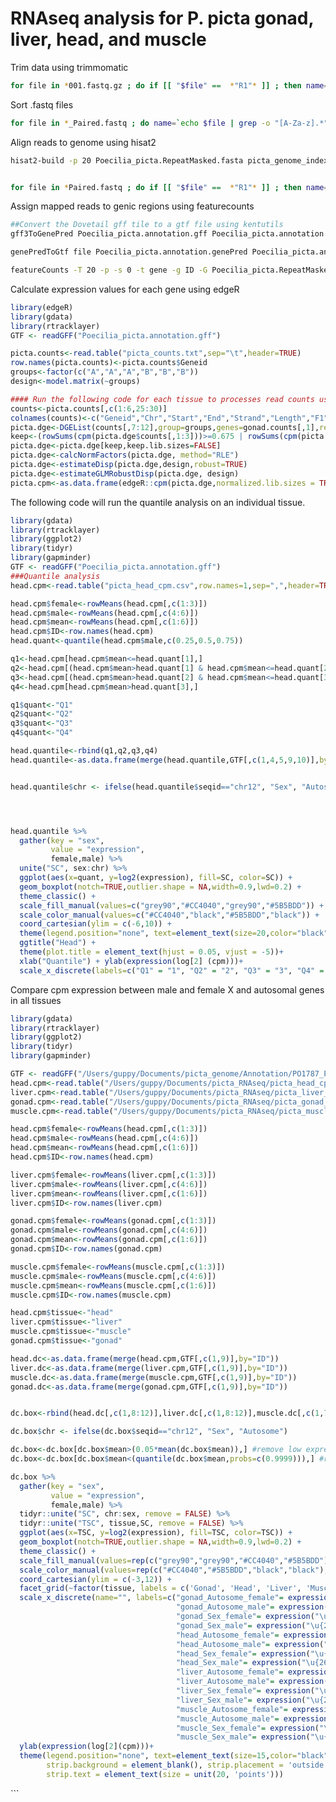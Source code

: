 # RNAseq analysis for P. picta gonad, liver, head, and muscle

Trim data using trimmomatic

```bash
for file in *001.fastq.gz ; do if [[ "$file" ==  *"R1"* ]] ; then name=`echo $file | grep -o "[A-Za-z].*_R"` ; f1=$name\1_001.fastq.gz ; f2=$name\2_001.fastq.gz ; trimmomatic PE -threads 20 -phred33 -trimlog $name\trim.log $f1  $f2 $name\1_Paried.fastq.gz $name\1_Unparied.fastq.gz $name\2_Paried.fastq.gz $name\2_Unparied.fastq.gz ILLUMINACLIP:picta_adaptors.fa:2:30:10 SLIDINGWINDOW:4:15 MINLEN:50 HEADCROP:10 CROP:120 ; fi; done
```

Sort .fastq files
```bash
for file in *_Paired.fastq ; do name=`echo $file | grep -o "[A-Za-z].*"` ; f1=$name ; f2=${name::-6}_sorted.fastq ; cat $f1 | paste - - - - | sort -k1,1 -t " " | tr "\t" "\n" > $f2 ; done
```


Align reads to genome using hisat2

```bash
hisat2-build -p 20 Poecilia_picta.RepeatMasked.fasta picta_genome_index


for file in *Paired.fastq ; do if [[ "$file" ==  *"R1"* ]] ; then name=`echo $file | grep -o "[A-Za-z].*_R"` ; f1=$name\1_Paired.fastq ; f2=$name\2_Paired.fastq; f3=${name%?}hisat.bam; hisat2 -p 20 -x picta_genome_index -1 $f1 -2 $f2 | samtools view -bS - > $f3; fi ; done

```



Assign mapped reads to genic regions using featurecounts

```bash
##Convert the Dovetail gff tile to a gtf file using kentutils
gff3ToGenePred Poecilia_picta.annotation.gff Poecilia_picta.annotation.genePred

genePredToGtf file Poecilia_picta.annotation.genePred Poecilia_picta.annotation.gtf

featureCounts -T 20 -p -s 0 -t gene -g ID -G Poecilia_picta.RepeatMasked.fasta --donotsort -a Poecilia_picta.annotation.gff -o picta_counts.txt *sorted.bam
```



Calculate expression values for each gene using edgeR
```R
library(edgeR)
library(gdata)
library(rtracklayer)
GTF <- readGFF("Poecilia_picta.annotation.gff")

picta.counts<-read.table("picta_counts.txt",sep="\t",header=TRUE)
row.names(picta.counts)<-picta.counts$Geneid
groups<-factor(c("A","A","A","B","B","B"))
design<-model.matrix(~groups)

#### Run the following code for each tissue to processes read counts using edgeR
counts<-picta.counts[,c(1:6,25:30)]
colnames(counts)<-c("Geneid","Chr","Start","End","Strand","Length","F1","F2","F3","M1","M2","M3")
picta.dge<-DGEList(counts[,7:12],group=groups,genes=gonad.counts[,1],remove.zeros=TRUE)
keep<-(rowSums(cpm(picta.dge$counts[,1:3]))>=0.675 | rowSums(cpm(picta.dge$counts[,4:6]))>=0.675) #filter out gene with low counts (~10 reads)
picta.dge<-picta.dge[keep,keep.lib.sizes=FALSE]
picta.dge<-calcNormFactors(picta.dge, method="RLE")
picta.dge<-estimateDisp(picta.dge,design,robust=TRUE)
picta.dge<-estimateGLMRobustDisp(picta.dge, design)
picta.cpm<-as.data.frame(edgeR::cpm(picta.dge,normalized.lib.sizes = TRUE,log=FALSE))
```


The following code will run the quantile analysis on an individual tissue.

```R
library(gdata)
library(rtracklayer)
library(ggplot2)
library(tidyr)
library(gapminder)
GTF <- readGFF("Poecilia_picta.annotation.gff")
###Quantile analysis
head.cpm<-read.table("picta_head_cpm.csv",row.names=1,sep=",",header=TRUE)

head.cpm$female<-rowMeans(head.cpm[,c(1:3)])
head.cpm$male<-rowMeans(head.cpm[,c(4:6)])
head.cpm$mean<-rowMeans(head.cpm[,c(1:6)])
head.cpm$ID<-row.names(head.cpm)
head.quant<-quantile(head.cpm$male,c(0.25,0.5,0.75))

q1<-head.cpm[head.cpm$mean<=head.quant[1],]
q2<-head.cpm[(head.cpm$mean>head.quant[1] & head.cpm$mean<=head.quant[2]),]
q3<-head.cpm[(head.cpm$mean>head.quant[2] & head.cpm$mean<=head.quant[3]),]
q4<-head.cpm[head.cpm$mean>head.quant[3],]

q1$quant<-"Q1"
q2$quant<-"Q2"
q3$quant<-"Q3"
q4$quant<-"Q4"

head.quantile<-rbind(q1,q2,q3,q4)
head.quantile<-as.data.frame(merge(head.quantile,GTF[,c(1,4,5,9,10)],by="ID"))


head.quantile$chr <- ifelse(head.quantile$seqid=="chr12", "Sex", "Autosome")




head.quantile %>%
  gather(key = "sex",
         value = "expression",
         female,male) %>%
  unite("SC", sex:chr) %>%
  ggplot(aes(x=quant, y=log2(expression), fill=SC, color=SC)) +
  geom_boxplot(notch=TRUE,outlier.shape = NA,width=0.9,lwd=0.2) +
  theme_classic() +
  scale_fill_manual(values=c("grey90","#CC4040","grey90","#5B5BDD")) +
  scale_color_manual(values=c("#CC4040","black","#5B5BDD","black")) +
  coord_cartesian(ylim = c(-6,10)) +
  theme(legend.position="none", text=element_text(size=20,color="black"),axis.line = element_line(size=0.5,colour = "black"))+
  ggtitle("Head") +
  theme(plot.title = element_text(hjust = 0.05, vjust = -5))+
  xlab("Quantile") + ylab(expression(log[2] (cpm)))+
  scale_x_discrete(labels=c("Q1" = "1", "Q2" = "2", "Q3" = "3", "Q4" = "4"))
```


Compare cpm expression  between male and female X and autosomal genes in all tissues

```R
library(gdata)
library(rtracklayer)
library(ggplot2)
library(tidyr)
library(gapminder)

GTF <- readGFF("/Users/guppy/Documents/picta_genome/Annotation/PO1787_Poecilia_picta.annotation.gff")
head.cpm<-read.table("/Users/guppy/Documents/picta_RNAseq/picta_head_cpm.csv",row.names=1,sep=",",header=TRUE)
liver.cpm<-read.table("/Users/guppy/Documents/picta_RNAseq/picta_liver_cpm.csv",row.names=1,sep=",",header=TRUE)
gonad.cpm<-read.table("/Users/guppy/Documents/picta_RNAseq/picta_gonad_cpm.csv",row.names=1,sep=",",header=TRUE)
muscle.cpm<-read.table("/Users/guppy/Documents/picta_RNAseq/picta_muscle_cpm.csv",row.names=1,sep=",",header=TRUE)

head.cpm$female<-rowMeans(head.cpm[,c(1:3)])
head.cpm$male<-rowMeans(head.cpm[,c(4:6)])
head.cpm$mean<-rowMeans(head.cpm[,c(1:6)])
head.cpm$ID<-row.names(head.cpm)

liver.cpm$female<-rowMeans(liver.cpm[,c(1:3)])
liver.cpm$male<-rowMeans(liver.cpm[,c(4:6)])
liver.cpm$mean<-rowMeans(liver.cpm[,c(1:6)])
liver.cpm$ID<-row.names(liver.cpm)

gonad.cpm$female<-rowMeans(gonad.cpm[,c(1:3)])
gonad.cpm$male<-rowMeans(gonad.cpm[,c(4:6)])
gonad.cpm$mean<-rowMeans(gonad.cpm[,c(1:6)])
gonad.cpm$ID<-row.names(gonad.cpm)

muscle.cpm$female<-rowMeans(muscle.cpm[,c(1:3)])
muscle.cpm$male<-rowMeans(muscle.cpm[,c(4:6)])
muscle.cpm$mean<-rowMeans(muscle.cpm[,c(1:6)])
muscle.cpm$ID<-row.names(muscle.cpm)

head.cpm$tissue<-"head"
liver.cpm$tissue<-"liver"
muscle.cpm$tissue<-"muscle"
gonad.cpm$tissue<-"gonad"

head.dc<-as.data.frame(merge(head.cpm,GTF[,c(1,9)],by="ID"))
liver.dc<-as.data.frame(merge(liver.cpm,GTF[,c(1,9)],by="ID"))
muscle.dc<-as.data.frame(merge(muscle.cpm,GTF[,c(1,9)],by="ID"))
gonad.dc<-as.data.frame(merge(gonad.cpm,GTF[,c(1,9)],by="ID"))


dc.box<-rbind(head.dc[,c(1,8:12)],liver.dc[,c(1,8:12)],muscle.dc[,c(1,7:11)],gonad.dc[,c(1,8:12)])

dc.box$chr <- ifelse(dc.box$seqid=="chr12", "Sex", "Autosome")

dc.box<-dc.box[dc.box$mean>(0.05*mean(dc.box$mean)),] #remove low expression genes < 5% of the mean
dc.box<-dc.box[dc.box$mean<(quantile(dc.box$mean,probs=c(0.9999))),] #remove genes with high expression > 99.99 percentile

dc.box %>%
  gather(key = "sex",
         value = "expression",
         female,male) %>%
  tidyr::unite("SC", chr:sex, remove = FALSE) %>%
  tidyr::unite("TSC", tissue,SC, remove = FALSE) %>%
  ggplot(aes(x=TSC, y=log2(expression), fill=TSC, color=TSC)) +
  geom_boxplot(notch=TRUE,outlier.shape = NA,width=0.9,lwd=0.2) +
  theme_classic() +
  scale_fill_manual(values=rep(c("grey90","grey90","#CC4040","#5B5BDD"),4)) +
  scale_color_manual(values=rep(c("#CC4040","#5B5BDD","black","black"),4)) +
  coord_cartesian(ylim = c(-3,12)) +
  facet_grid(~factor(tissue, labels = c('Gonad', 'Head', 'Liver', 'Muscle')), scales = 'free', switch = 'x') +
  scale_x_discrete(name="", labels=c("gonad_Autosome_female"= expression("\u{2640}"[A]),
                                     "gonad_Autosome_male"= expression("\u{2642}"[A]),
                                     "gonad_Sex_female"= expression("\u{2640}"[X]),
                                     "gonad_Sex_male"= expression("\u{2642}"[X]),
                                     "head_Autosome_female"= expression("\u{2640}"[A]),
                                     "head_Autosome_male"= expression("\u{2642}"[A]),
                                     "head_Sex_female"= expression("\u{2640}"[X]),
                                     "head_Sex_male"= expression("\u{2642}"[X]),
                                     "liver_Autosome_female"= expression("\u{2640}"[A]),
                                     "liver_Autosome_male"= expression("\u{2642}"[A]),
                                     "liver_Sex_female"= expression("\u{2640}"[X]),
                                     "liver_Sex_male"= expression("\u{2640}"[X]),
                                     "muscle_Autosome_female"= expression("\u{2640}"[A]),
                                     "muscle_Autosome_male"= expression("\u{2642}"[A]),
                                     "muscle_Sex_female"= expression("\u{2640}"[X]),
                                     "muscle_Sex_male"= expression("\u{2642}"[X]))) +
  ylab(expression(log[2](cpm)))+
  theme(legend.position="none", text=element_text(size=15,color="black"),axis.line = element_line(size=0.3,colour = "black"),
        strip.background = element_blank(), strip.placement = 'outside', axis.text = element_text(size = unit(20, 'points')),
        strip.text = element_text(size = unit(20, 'points')))
```








```
